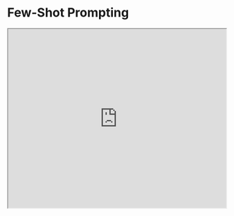 # Few-Shot Prompting


<iframe width="100%"
  height="415px"
  src="https://www.youtube.com/embed/ojtbHUqw1LA?si=DPHurHTzZXm22vcN" allow="accelerometer; autoplay; clipboard-write; encrypted-media; gyroscope; picture-in-picture"
  allowFullScreen
  />

While large-language models demonstrate remarkable zero-shot capabilities, they still fall short on more complex tasks when using the zero-shot setting. Few-shot prompting can be used as a technique to enable in-context learning where we provide demonstrations in the prompt to steer the model to better performance. The demonstrations serve as conditioning for subsequent examples where we would like the model to generate a response.

According to [Touvron et al. 2023](https://arxiv.org/pdf/2302.13971.pdf) few shot properties first appeared when models were scaled to a sufficient size [(Kaplan et al., 2020)](https://arxiv.org/abs/2001.08361).

Let's demonstrate few-shot prompting via an example that was presented in [Brown et al. 2020](https://arxiv.org/abs/2005.14165). In the example, the task is to correctly use a new word in a sentence.

*Prompt:*
```markdown
A "whatpu" is a small, furry animal native to Tanzania. An example of a sentence that uses the word whatpu is:
We were traveling in Africa and we saw these very cute whatpus.

To do a "farduddle" means to jump up and down really fast. An example of a sentence that uses the word farduddle is:
```

*Output:*
```
When we won the game, we all started to farduddle in celebration.
```

We can observe that the model has somehow learned how to perform the task by providing it with just one example (i.e., 1-shot). For more difficult tasks, we can experiment with increasing the demonstrations (e.g., 3-shot, 5-shot, 10-shot, etc.).

Following the findings from [Min et al. (2022)](https://arxiv.org/abs/2202.12837), here are a few more tips about demonstrations/exemplars when doing few-shot:

- "the label space and the distribution of the input text specified by the demonstrations are both important (regardless of whether the labels are correct for individual inputs)"
- the format you use also plays a key role in performance, even if you just use random labels, this is much better than no labels at all.  
- additional results show that selecting random labels from a true distribution of labels (instead of a uniform distribution) also helps.

Let's try out a few examples. Let's first try an example with random labels (meaning the labels Negative and Positive are randomly assigned to the inputs):

*Prompt:*
```
This is awesome! // Negative
This is bad! // Positive
Wow that movie was rad! // Positive
What a horrible show! //
```

*Output:*
```
Negative
```

We still get the correct answer, even though the labels have been randomized. Note that we also kept the format, which helps too. In fact, with further experimentation, it seems the newer GPT models we are experimenting with are becoming more robust to even random formats. Example:

*Prompt:*
```
Positive This is awesome! 
This is bad! Negative
Wow that movie was rad!
Positive
What a horrible show! --
```

*Output:*
```
Negative
```

There is no consistency in the format above but the model still predicted the correct label. We have to conduct a more thorough analysis to confirm if this holds for different and more complex tasks, including different variations of prompts.

### Limitations of Few-shot Prompting

Standard few-shot prompting works well for many tasks but is still not a perfect technique, especially when dealing with more complex reasoning tasks. Let's demonstrate why this is the case. Do you recall the previous example where we provided the following task:

```
The odd numbers in this group add up to an even number: 15, 32, 5, 13, 82, 7, 1. 

A: 
```

If we try this again, the model outputs the following:

```
Yes, the odd numbers in this group add up to 107, which is an even number.
```

This is not the correct response, which not only highlights the limitations of these systems but that there is a need for more advanced prompt engineering. 

Let's try to add some examples to see if few-shot prompting improves the results.

*Prompt:*
```
The odd numbers in this group add up to an even number: 4, 8, 9, 15, 12, 2, 1.
A: The answer is False.

The odd numbers in this group add up to an even number: 17,  10, 19, 4, 8, 12, 24.
A: The answer is True.

The odd numbers in this group add up to an even number: 16,  11, 14, 4, 8, 13, 24.
A: The answer is True.

The odd numbers in this group add up to an even number: 17,  9, 10, 12, 13, 4, 2.
A: The answer is False.

The odd numbers in this group add up to an even number: 15, 32, 5, 13, 82, 7, 1. 
A: 
```

*Output:*
```
The answer is True.
```

That didn't work. It seems like few-shot prompting is not enough to get reliable responses for this type of reasoning problem. The example above provides basic information on the task. If you take a closer look, the type of task we have introduced involves a few more reasoning steps. In other words, it might help if we break the problem down into steps and demonstrate that to the model. More recently, [chain-of-thought (CoT) prompting](https://arxiv.org/abs/2201.11903) has been popularized to address more complex arithmetic, commonsense, and symbolic reasoning tasks.

Overall, it seems that providing examples is useful for solving some tasks. When zero-shot prompting and few-shot prompting are not sufficient, it might mean that whatever was learned by the model isn't enough to do well at the task. From here it is recommended to start thinking about fine-tuning your models or experimenting with more advanced prompting techniques. Up next we talk about one of the popular prompting techniques called chain-of-thought prompting which has gained a lot of popularity.

<Callout type= "info" emoji="🎓">
  Want to learn more about how to effectively apply few-shot prompting? Check out our [new cohort-based course](https://maven.com/AdamLeeN/prompt-engineering-llms?cohortSlug=). Use promo code MAVENAI20 for a 20% discount.
</Callout>